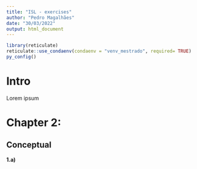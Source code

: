 ```yaml
---
title: "ISL - exercises"
author: "Pedro Magalhães"
date: "30/03/2022"
output: html_document
---
```


```r

library(reticulate)
reticulate::use_condaenv(condaenv = "venv_mestrado", required= TRUE)
py_config()

```

# Intro

Lorem ipsum

# Chapter 2:

## Conceptual

**1.a)** 